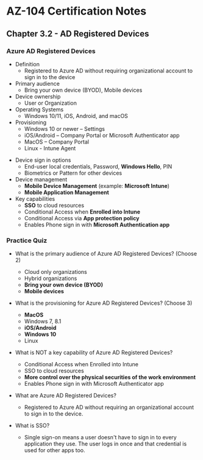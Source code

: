 # AZ-104 Certification Notes
## Chapter 3.2 - AD Registered Devices

### Azure AD Registered Devices
* Definition
	* Registered to Azure AD without requiring organizational account to sign in to the device
* Primary audience
	* Bring your own device (BYOD), Mobile devices
* Device ownership
	* User or Organization
* Operating Systems
	* Windows 10/11, iOS, Android, and macOS
* Provisioning
	* Windows 10 or newer – Settings
	- iOS/Android – Company Portal or Microsoft Authenticator app
	- MacOS – Company Portal
	- Linux - Intune Agent
- Device sign in options
	- End-user local credentials, Password, **Windows Hello**, PIN
	- Biometrics or Pattern for other devices
- Device management
	- **Mobile Device Management** (example: **Microsoft Intune**)
	- **Mobile Application Management**
- Key capabilities
	- **SSO** to cloud resources
	- Conditional Access when **Enrolled into Intune**
	- Conditional Access via **App protection policy**
	- Enables Phone sign in with **Microsoft Authentication app**

### Practice Quiz
* What is the primary audience of Azure AD Registered Devices? (Choose 2)
	* Cloud only organizations
	* Hybrid organizations
	* **Bring your own device (BYOD)**
	* **Mobile devices**
* What is the provisioning for Azure AD Registered Devices? (Choose 3)
	* **MacOS**
	* Windows 7, 8.1
	* **iOS/Android**
	* **Windows 10**
	* Linux
* What is NOT a key capability of Azure AD Registered Devices?
	* Conditional Access when Enrolled into Intune
	* SSO to cloud resources
	* **More control over the physical securities of the work environment**
	* Enables Phone sign in with Microsoft Authenticator app

* What are Azure AD Registered Devices?
	* Registered to Azure AD without requiring an organizational account to sign in to the device.
* What is SSO?
	* Single sign-on means a user doesn't have to sign in to every application they use. The user logs in once and that credential is used for other apps too.